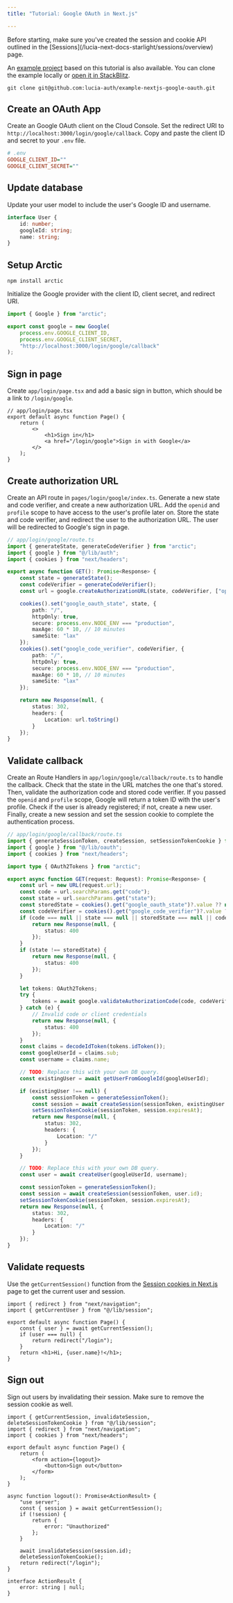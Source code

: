 ```yaml
---
title: "Tutorial: Google OAuth in Next.js"

---
```



<Aside>Before starting, make sure you've created the session and cookie API outlined in the [Sessions](/lucia-next-docs-starlight/sessions/overview) page.</Aside>

An [example project](https://github.com/lucia-auth/example-nextjs-google-oauth) based on this tutorial is also available. You can clone the example locally or [open it in StackBlitz](https://stackblitz.com/github/lucia-auth/example-nextjs-google-oauth).

```
git clone git@github.com:lucia-auth/example-nextjs-google-oauth.git
```

## Create an OAuth App

Create an Google OAuth client on the Cloud Console. Set the redirect URI to `http://localhost:3000/login/google/callback`. Copy and paste the client ID and secret to your `.env` file.

```ini
# .env
GOOGLE_CLIENT_ID=""
GOOGLE_CLIENT_SECRET=""
```

## Update database

Update your user model to include the user's Google ID and username.

```ts
interface User {
	id: number;
	googleId: string;
	name: string;
}
```

## Setup Arctic

```
npm install arctic
```

Initialize the Google provider with the client ID, client secret, and redirect URI.

```ts
import { Google } from "arctic";

export const google = new Google(
	process.env.GOOGLE_CLIENT_ID,
	process.env.GOOGLE_CLIENT_SECRET,
	"http://localhost:3000/login/google/callback"
);
```

## Sign in page

Create `app/login/page.tsx` and add a basic sign in button, which should be a link to `/login/google`.

```tsx
// app/login/page.tsx
export default async function Page() {
	return (
		<>
			<h1>Sign in</h1>
			<a href="/login/google">Sign in with Google</a>
		</>
	);
}
```

## Create authorization URL

Create an API route in `pages/login/google/index.ts`. Generate a new state and code verifier, and create a new authorization URL. Add the `openid` and `profile` scope to have access to the user's profile later on. Store the state and code verifier, and redirect the user to the authorization URL. The user will be redirected to Google's sign in page.

```ts
// app/login/google/route.ts
import { generateState, generateCodeVerifier } from "arctic";
import { google } from "@/lib/auth";
import { cookies } from "next/headers";

export async function GET(): Promise<Response> {
	const state = generateState();
	const codeVerifier = generateCodeVerifier();
	const url = google.createAuthorizationURL(state, codeVerifier, ["openid", "profile"]);

	cookies().set("google_oauth_state", state, {
		path: "/",
		httpOnly: true,
		secure: process.env.NODE_ENV === "production",
		maxAge: 60 * 10, // 10 minutes
		sameSite: "lax"
	});
	cookies().set("google_code_verifier", codeVerifier, {
		path: "/",
		httpOnly: true,
		secure: process.env.NODE_ENV === "production",
		maxAge: 60 * 10, // 10 minutes
		sameSite: "lax"
	});

	return new Response(null, {
		status: 302,
		headers: {
			Location: url.toString()
		}
	});
}
```

## Validate callback

Create an Route Handlers in `app/login/google/callback/route.ts` to handle the callback. Check that the state in the URL matches the one that's stored. Then, validate the authorization code and stored code verifier. If you passed the `openid` and `profile` scope, Google will return a token ID with the user's profile. Check if the user is already registered; if not, create a new user. Finally, create a new session and set the session cookie to complete the authentication process.

```ts
// app/login/google/callback/route.ts
import { generateSessionToken, createSession, setSessionTokenCookie } from "@/lib/session";
import { google } from "@/lib/oauth";
import { cookies } from "next/headers";

import type { OAuth2Tokens } from "arctic";

export async function GET(request: Request): Promise<Response> {
	const url = new URL(request.url);
	const code = url.searchParams.get("code");
	const state = url.searchParams.get("state");
	const storedState = cookies().get("google_oauth_state")?.value ?? null;
	const codeVerifier = cookies().get("google_code_verifier")?.value ?? null;
	if (code === null || state === null || storedState === null || codeVerifier === null) {
		return new Response(null, {
			status: 400
		});
	}
	if (state !== storedState) {
		return new Response(null, {
			status: 400
		});
	}

	let tokens: OAuth2Tokens;
	try {
		tokens = await google.validateAuthorizationCode(code, codeVerifier);
	} catch (e) {
		// Invalid code or client credentials
		return new Response(null, {
			status: 400
		});
	}
	const claims = decodeIdToken(tokens.idToken());
	const googleUserId = claims.sub;
	const username = claims.name;

	// TODO: Replace this with your own DB query.
	const existingUser = await getUserFromGoogleId(googleUserId);

	if (existingUser !== null) {
		const sessionToken = generateSessionToken();
		const session = await createSession(sessionToken, existingUser.id);
		setSessionTokenCookie(sessionToken, session.expiresAt);
		return new Response(null, {
			status: 302,
			headers: {
				Location: "/"
			}
		});
	}

	// TODO: Replace this with your own DB query.
	const user = await createUser(googleUserId, username);

	const sessionToken = generateSessionToken();
	const session = await createSession(sessionToken, user.id);
	setSessionTokenCookie(sessionToken, session.expiresAt);
	return new Response(null, {
		status: 302,
		headers: {
			Location: "/"
		}
	});
}
```

## Validate requests

Use the `getCurrentSession()` function from the [Session cookies in Next.js](/lucia-next-docs-starlight/sessions/cookies/nextjs) page to get the current user and session.

```tsx
import { redirect } from "next/navigation";
import { getCurrentUser } from "@/lib/session";

export default async function Page() {
	const { user } = await getCurrentSession();
	if (user === null) {
		return redirect("/login");
	}
	return <h1>Hi, {user.name}!</h1>;
}
```

## Sign out

Sign out users by invalidating their session. Make sure to remove the session cookie as well.

```tsx
import { getCurrentSession, invalidateSession, deleteSessionTokenCookie } from "@/lib/session";
import { redirect } from "next/navigation";
import { cookies } from "next/headers";

export default async function Page() {
	return (
		<form action={logout}>
			<button>Sign out</button>
		</form>
	);
}

async function logout(): Promise<ActionResult> {
	"use server";
	const { session } = await getCurrentSession();
	if (!session) {
		return {
			error: "Unauthorized"
		};
	}

	await invalidateSession(session.id);
	deleteSessionTokenCookie();
	return redirect("/login");
}

interface ActionResult {
	error: string | null;
}
```